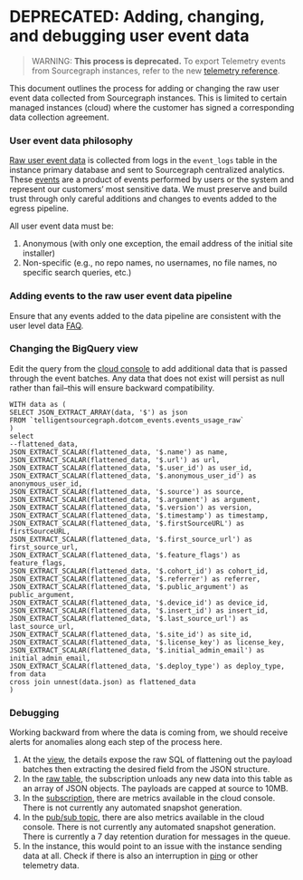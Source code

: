 # DEPRECATED: Adding, changing, and debugging user event data

> WARNING: **This process is deprecated.** To export Telemetry events from Sourcegraph instances, refer to the new [telemetry reference](/dev/background-information/telemetry/).

This document outlines the process for adding or changing the raw user event data collected from Sourcegraph instances. This is limited to certain managed instances (cloud) where the customer has signed a corresponding data collection agreement.

### User event data philosophy

[Raw user event data](https://docs.sourcegraph.com/dev/background-information/data-usage-pipeline) is collected from logs in the `event_logs` table in the instance primary database and sent to Sourcegraph centralized analytics. These [events](https://sourcegraph.com/search?q=context:global+repo:%5Egithub%5C.com/sourcegraph/sourcegraph%24+file:internal/database/event_logs.go+Event+type:symbol+select:symbol.struct&patternType=standard) are a product of events performed by users or the system and represent our customers’ most sensitive data. We must preserve and build trust through only careful additions and changes to events added to the egress pipeline.

All user event data must be:
1. Anonymous (with only one exception, the email address of the initial site installer)
2. Non-specific (e.g., no repo names, no usernames, no file names, no specific search queries, etc.)

### Adding events to the raw user event data pipeline

Ensure that any events added to the data pipeline are consistent with the user level data [FAQ](https://docs.google.com/document/d/1vXHoMBnvI_SlOjft4Q1Zhb5ZoScS1IjZ4V1LSKgVxv8/edit#).

### Changing the BigQuery view

Edit the query from the [cloud console](https://console.cloud.google.com/bigquery?project=telligentsourcegraph&ws=!1m5!1m4!4m3!1stelligentsourcegraph!2sdotcom_events!3sevents_usage) to add additional data that is passed through the event batches. Any data that does not exist will persist as null rather than fail–this will ensure backward compatibility.

```(
WITH data as (
SELECT JSON_EXTRACT_ARRAY(data, '$') as json
FROM `telligentsourcegraph.dotcom_events.events_usage_raw`
)
select
--flattened_data,
JSON_EXTRACT_SCALAR(flattened_data, '$.name') as name,
JSON_EXTRACT_SCALAR(flattened_data, '$.url') as url,
JSON_EXTRACT_SCALAR(flattened_data, '$.user_id') as user_id,
JSON_EXTRACT_SCALAR(flattened_data, '$.anonymous_user_id') as anonymous_user_id,
JSON_EXTRACT_SCALAR(flattened_data, '$.source') as source,
JSON_EXTRACT_SCALAR(flattened_data, '$.argument') as argument,
JSON_EXTRACT_SCALAR(flattened_data, '$.version') as version,
JSON_EXTRACT_SCALAR(flattened_data, '$.timestamp') as timestamp,
JSON_EXTRACT_SCALAR(flattened_data, '$.firstSourceURL') as firstSourceURL,
JSON_EXTRACT_SCALAR(flattened_data, '$.first_source_url') as first_source_url,
JSON_EXTRACT_SCALAR(flattened_data, '$.feature_flags') as feature_flags,
JSON_EXTRACT_SCALAR(flattened_data, '$.cohort_id') as cohort_id,
JSON_EXTRACT_SCALAR(flattened_data, '$.referrer') as referrer,
JSON_EXTRACT_SCALAR(flattened_data, '$.public_argument') as public_argument,
JSON_EXTRACT_SCALAR(flattened_data, '$.device_id') as device_id,
JSON_EXTRACT_SCALAR(flattened_data, '$.insert_id') as insert_id,
JSON_EXTRACT_SCALAR(flattened_data, '$.last_source_url') as last_source_url,
JSON_EXTRACT_SCALAR(flattened_data, '$.site_id') as site_id,
JSON_EXTRACT_SCALAR(flattened_data, '$.license_key') as license_key,
JSON_EXTRACT_SCALAR(flattened_data, '$.initial_admin_email') as initial_admin_email,
JSON_EXTRACT_SCALAR(flattened_data, '$.deploy_type') as deploy_type,
from data
cross join unnest(data.json) as flattened_data
)
```

### Debugging

Working backward from where the data is coming from, we should receive alerts for anomalies along each step of the process here.
1. At the [view](https://console.cloud.google.com/bigquery?project=telligentsourcegraph&ws=!1m5!1m4!4m3!1stelligentsourcegraph!2sdotcom_events!3sevents_usage), the details expose the raw SQL of flattening out the payload batches then extracting the desired field from the JSON structure.
2. In the [raw table](https://console.cloud.google.com/bigquery?project=telligentsourcegraph&ws=!1m5!1m4!4m3!1stelligentsourcegraph!2sdotcom_events!3sevents_usage_raw), the subscription unloads any new data into this table as an array of JSON objects. The payloads are capped at source to 10MB.
3. In the [subscription](https://console.cloud.google.com/cloudpubsub/subscription/detail/dotcom-events-usage?project=telligentsourcegraph), there are metrics available in the cloud console. There is not currently any automated snapshot generation.
4. In the [pub/sub topic](https://console.cloud.google.com/cloudpubsub/topic/detail/dotcom-events-usage?project=telligentsourcegraph), there are also metrics available in the cloud console. There is not currently any automated snapshot generation. There is currently a 7 day retention duration for messages in the queue.
5. In the instance, this would point to an issue with the instance sending data at all. Check if there is also an interruption in [ping](https://docs.sourcegraph.com/dev/background-information/adding_ping_data) or other telemetry data.
